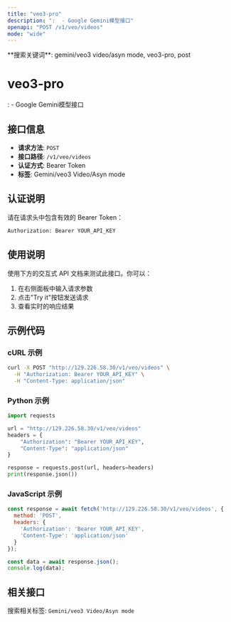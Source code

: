 ```yaml
---
title: "veo3-pro"
description: ":  - Google Gemini模型接口"
openapi: "POST /v1/veo/videos"
mode: "wide"
---
```


<Info>
**搜索关键词**: gemini/veo3 video/asyn mode, veo3-pro, post
</Info>

# veo3-pro

:  - Google Gemini模型接口

## 接口信息

- **请求方法**: `POST`
- **接口路径**: `/v1/veo/videos`
- **认证方式**: Bearer Token
- **标签**: Gemini/veo3 Video/Asyn mode

## 认证说明

请在请求头中包含有效的 Bearer Token：

```bash
Authorization: Bearer YOUR_API_KEY
```

## 使用说明

使用下方的交互式 API 文档来测试此接口。你可以：

1. 在右侧面板中输入请求参数
2. 点击"Try it"按钮发送请求
3. 查看实时的响应结果

## 示例代码

### cURL 示例

```bash
curl -X POST "http://129.226.58.30/v1/veo/videos" \
  -H "Authorization: Bearer YOUR_API_KEY" \
  -H "Content-Type: application/json"
```

### Python 示例

```python
import requests

url = "http://129.226.58.30/v1/veo/videos"
headers = {
    "Authorization": "Bearer YOUR_API_KEY",
    "Content-Type": "application/json"
}

response = requests.post(url, headers=headers)
print(response.json())
```

### JavaScript 示例

```javascript
const response = await fetch('http://129.226.58.30/v1/veo/videos', {
  method: 'POST',
  headers: {
    'Authorization': 'Bearer YOUR_API_KEY',
    'Content-Type': 'application/json'
  }
});

const data = await response.json();
console.log(data);
```

## 相关接口

搜索相关标签: `Gemini/veo3 Video/Asyn mode`

